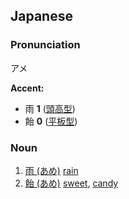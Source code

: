 ==Japanese==
===Pronunciation===
アメ

'''Accent:'''
*雨 '''1''' ([[頭高型 (あたまだかがた)|頭高型]])
*飴 '''0''' ([[平板型 (へいばんがた)|平板型]])

===Noun===

#[[雨 (あめ)]] [[rain]]
#[[飴 (あめ)]] [[sweet]], [[candy]]